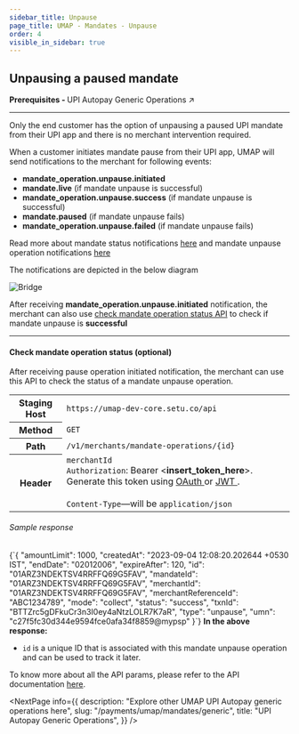 ```yaml
---
sidebar_title: Unpause
page_title: UMAP - Mandates - Unpause
order: 4
visible_in_sidebar: true
---
```


## Unpausing a paused mandate

<Card padding="nano" shape="rounded" marginBottom="micro">
    <Text size="medium" marginBottom="none" paddingRight="medium">
        <strong>Prerequisites - </strong>
        <Link href="/payments/umap/mandates/generic">
            UPI Autopay Generic Operations ↗
        </Link>
    </Text>
</Card>

<hr class="primary"/>

Only the end customer has the option of unpausing a paused UPI mandate from their UPI app and there is no merchant intervention required.

<p>When a customer initiates mandate pause from their UPI app, UMAP will send notifications to the merchant for following events:</p>
<ul>
    <li><b>mandate_operation.unpause.initiated</b></li>
    <li><b>mandate.live</b> (if mandate unpause is successful)</li>
    <li><b>mandate_operation.unpause.success</b> (if mandate unpause is successful)</li>
    <li><b>mandate.paused</b> (if mandate unpause fails)</li>
    <li><b>mandate_operation.unpause.failed</b> (if mandate unpause fails)</li>
</ul>
<p>Read more about mandate status notifications <a href="/payments/umap/notifications/mandates">here</a> and mandate unpause operation notifications <a href="/payments/umap/notifications/mandates/unpause">here</a></p>
<p>The notifications are depicted in the below diagram</p>
<img
  src="https://storage.googleapis.com/strapi-assets/latest/update-mandate-customer-unpause/update-mandate-customer-unpause.png"
  alt="Bridge"
/>

<p>After receiving <b>mandate_operation.unpause.initiated</b> notification, the merchant can also use <a href="/payments/umap/mandates/generic/unpause#check-mandate-operation-status" target="_blank">check mandate operation status API</a> to check if mandate unpause is <b>successful</b></p>

<hr class="tertiary"/>

#### Check mandate operation status (optional)

After receiving pause operation initiated notification, the merchant can use this API to check the status of a mandate unpause operation.

<table>
    <tbody>
        <tr>
            <th>Staging Host</th>
            <td>
                <code>https://umap-dev-core.setu.co/api</code>
            </td>
        </tr>
        <tr>
            <th>Method</th>
            <td>
                <code>GET</code>
            </td>
        </tr>
        <tr>
            <th>Path</th>
            <td>
                <code>/v1/merchants/mandate-operations/&#123;id&#125;</code>
            </td>
        </tr>
        <tr>
            <th>Header</th>
            <td>
                <code>merchantId</code><br/>
                <code>Authorization</code>: Bearer &lt;<b>insert_token_here</b>&gt;.
                Generate this token using <a
                    href="/payments/upi-deeplinks/resources/oauth"
                    target="_blank">
                    OAuth
                </a> or <a
                    href="/payments/upi-deeplinks/resources/jwt"
                    target="_blank">
                    JWT
                </a>.<br />
                <br />
                <code>Content-Type</code>—will be <code>application/json</code>
            </td>
        </tr>
    </tbody>
</table>

<h6>Sample response</h6>
<CodeBlockWithCopy language="json">
{`{
  "amountLimit": 1000,
  "createdAt": "2023-09-04 12:08:20.202644 +0530 IST",
  "endDate": "02012006",
  "expireAfter": 120,
  "id": "01ARZ3NDEKTSV4RRFFQ69G5FAV",
  "mandateId": "01ARZ3NDEKTSV4RRFFQ69G5FAV",
  "merchantId": "01ARZ3NDEKTSV4RRFFQ69G5FAV",
  "merchantReferenceId": "ABC1234789",
  "mode": "collect",
  "status": "success",
  "txnId": "BTTZrc5gDFkuCr3n3I0ey4aNtzLOLR7K7aR",
  "type": "unpause",
  "umn": "c27f5fc30d344e9594fce0afa34f8859@mypsp"
}`}
</CodeBlockWithCopy>
<b>In the above response:</b>
<ul>
    <li><code>id</code> is a unique ID that is associated with this mandate unpause operation and can be used to track it later.</li>
</ul>

<p>To know more about all the API params, please refer to the API documentation <a href="/payments/umap/api-reference#/category~mandates/operation~mandates#fetchMandateOperationById" target="_blank">here</a>.</p>

<NextPage
    info={{
        description: "Explore other UMAP UPI Autopay generic operations here",
        slug: "/payments/umap/mandates/generic",
        title: "UPI Autopay Generic Operations",
    }}
/>